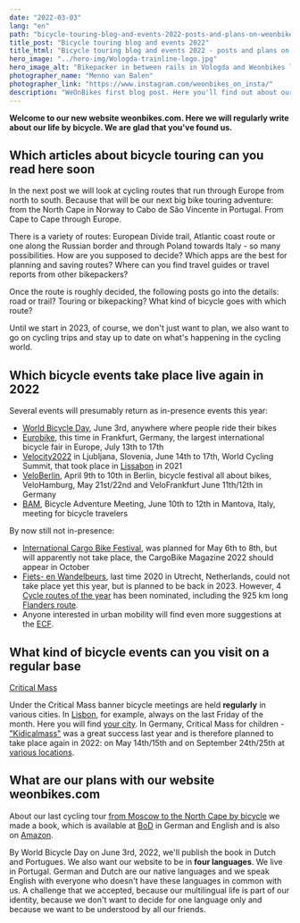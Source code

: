 ```yaml
---
date: "2022-03-03"
lang: "en"
path: "bicycle-touring-blog-and-events-2022-posts-and-plans-on-weonbikes"
title_post: "Bicycle touring blog and events 2022"
title_html: "Bicycle touring blog and events 2022 - posts and plans on WeOnBikes"
hero_image: "../hero-img/Wologda-trainline-logo.jpg"
hero_image_alt: "Bikepacker in between rails in Vologda and Weonbikes logo"
photographer_name: "Menno van Balen"
photographer_link: "https://www.instagram.com/weonbikes_on_insta/"
description: "WeOnBikes first blog post. Here you'll find out about our next bike touring topics, which cycling events you can visit live again in 2022 and which ones regularly, and what we are planning with our website and our book From Moscow to the North Cape by bicycle."
---
```


**Welcome to our new website weonbikes.com. Here we will regularly write about our life by bicycle. We are glad that you've found us.**

## Which articles about bicycle touring can you read here soon

In the next post we will look at cycling routes that run through Europe from north to south. Because that will be our next big bike touring adventure: from the North Cape in Norway to Cabo de São Vincente in Portugal. From Cape to Cape through Europe.

There is a variety of routes: European Divide trail, Atlantic coast route or one along the Russian border and through Poland towards Italy - so many possibilities. How are you supposed to decide? Which apps are the best for planning and saving routes? Where can you find travel guides or travel reports from other bikepackers?

Once the route is roughly decided, the following posts go into the details: road or trail? Touring or bikepacking? What kind of bicycle goes with which route?

Until we start in 2023, of course, we don't just want to plan, we also want to go on cycling trips and stay up to date on what's happening in the cycling world.

## Which bicycle events take place live again in 2022

Several events will presumably return as in-presence events this year:

- [World Bicycle Day](https://www.un.org/en/observances/bicycle-day), June 3rd, anywhere where people ride their bikes
- [Eurobike](https://www.eurobike.com/en/), this time in Frankfurt, Germany, the largest international bicycle fair in Europe, July 13th to 17th
- [Velocity2022](https://www.velo-city2022.com/en/) in Ljubljana, Slovenia, June 14th to 17th, World Cycling Summit, that took place in [Lissabon](https://www.velo-city2021.com/) in 2021
- [VeloBerlin](https://velofestivals.com/veloberlin/), April 9th to 10th in Berlin, bicycle festival all about bikes, VeloHamburg, May 21st/22nd and VeloFrankfurt June 11th/12th in Germany
- [BAM](https://www.bameurope.it/en/), Bicycle Adventure Meeting, June 10th to 12th in Mantova, Italy, meeting for bicycle travelers

By now still not in-presence:

- [International Cargo Bike Festival](https://cargobikefestival.com/), was planned for May 6th to 8th, but will apparently not take place, the CargoBike Magazine 2022 should appear in October
- [Fiets- en Wandelbeurs](https://www.fietsenwandelbeurs.nl/fietsroute-van-het-jaar/), last time 2020 in Utrecht, Netherlands, could not take place yet this year, but is planned to be back in 2023. However, 4 [Cycle routes of the year](https://www.fietsenwandelbeurs.nl/fietsroute-van-het-jaar/) has been nominated, including the 925 km long [Flanders route](https://www.vlaanderenmetdefiets.be/en/routes/vlaanderen.html).
- Anyone interested in urban mobility will find even more suggestions at the [ECF](https://ecf.com/news-and-events/calendar?page=1).

## What kind of bicycle events can you visit on a regular base

[Critical Mass](<https://en.wikipedia.org/wiki/Critical_Mass_(cycling)>)

Under the Critical Mass banner bicycle meetings are held **regularly** in various cities. In [Lisbon](http://www.massacriticapt.net/), for example, always on the last Friday of the month. Here you will find [your city](https://criticalmass.in/world). In Germany, Critical Mass for children - ["Kidicalmass"](https://kinderaufsrad.org/kidical-mass-2021-in-bildern/) was a great success last year and is therefore planned to take place again in 2022: on May 14th/15th and on September 24th/25th at [various locations](https://kinderaufsrad.org/aktionsbuendnis/#aktionsorte).

## What are our plans with our website weonbikes.com

About our last cycling tour [from Moscow to the North Cape by bicycle](https://weonbikes.com/en/book) we made a book, which is available at [BoD](https://www.bod.de/buchshop/catalogsearch/result/?q=Uta+Schulz) in German and English and is also on [Amazon](https://www.amazon.com/Uta-Schulz/e/B09SVCVM7H?ref=sr_ntt_srch_lnk_1&qid=1646048903&sr=1-1).

By World Bicycle Day on June 3rd, 2022, we'll publish the book in Dutch and Portugues. We also want our website to be in **four languages**. We live in Portugal. German and Dutch are our native languages and we speak English with everyone who doesn't have these languages in common with us. A challenge that we accepted, because our multilingual life is part of our identity, because we don't want to decide for one language only and because we want to be understood by all our friends.
